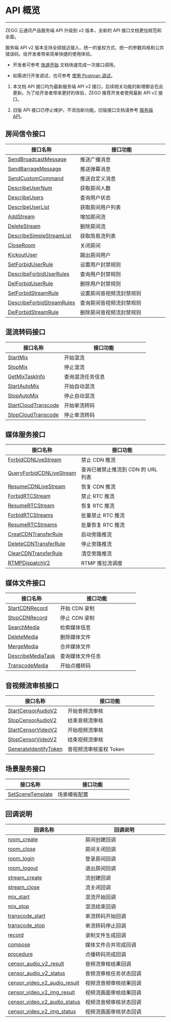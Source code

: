 <style>
table th:nth-of-type(1) { min-width: 100px; width: 40%;}
table th:nth-of-type(2) { min-width: 100px; width: 60%;}
table {width: 100%;}
</style>

# API 概览

---

ZEGO 云通讯产品服务端 API 升级到 v2 版本，全新的 API 接口文档更加规范和全面。

服务端 API v2 版本支持全球就近接入、统一的鉴权方式、统一的参数风格和公共错误码，给开发者带来简单快捷的使用体验。

- 开发者可参考 [快速开始](!QuickStarts_Server_APIs) 文档快速完成一次接口调用。

- 如需进行开发调试，也可参考 [使用 Postman 调试](!Postman/Postman)。

<div class="mk-warning">

1. 本文档 API 接口均为最新服务端 API v2 接口，后续相关功能的新增都会在此更新。为了给开发者带来更好的体验，ZEGO 推荐开发者使用最新 API v2 接口。

2. 旧版 API 接口已停止维护，不添加新功能。旧版接口文档请参考 [服务端 API](#1287)。

</div>

## 房间信令接口

|接口名称|接口功能|
|-|-|
|[SendBroadcastMessage](!room/SendBroadcastMessage)|推送广播消息|
|[SendBarrageMessage](!room/SendBarrageMessage)|推送弹幕消息|
|[SendCustomCommand](!room/SendCustomCommand)|推送自定义消息|
|[DescribeUserNum](!room/DescribeUserNum)|获取房间人数|
|[DescribeUsers](!DescribeUsers)|查询用户状态|
|[DescribeUserList](!room/Get_user_list)|获取房间用户列表|
|[AddStream](!room/AddStream)|增加房间流|
|[DeleteStream](!room/DeleteStream)|删除房间流|
|[DescribeSimpleStreamList](!room/simple_streamlist)|获取简易流列表|
|[CloseRoom](!close_room)|关闭房间|
|[KickoutUser](!room/KickoutUser)|踢出房间用户|
|[SetForbidUserRule](!ForbidUserRule#3_1)|设置用户封禁规则|
|[DescribeForbidUserRules](!ForbidUserRule#3_2)|查询用户封禁规则|
|[DelForbidUserRule](!ForbidUserRule#3_3)|删除用户封禁规则|
|[SetForbidStreamRule](!forbid_playstream#3_1)|设置房间音视频流封禁规则|
|[DescribeForbidStreamRules](!forbid_playstream#3_2)|查询房间音视频流封禁规则|
|[DelForbidStreamRule](!forbid_playstream#3_3)|删除房间音视频流封禁规则|

## 混流转码接口

|接口名称|接口功能|
|-|-|
|[StartMix](!MixStream/StartMix)|开始混流|
|[StopMix](!MixStream/StopMix)|停止混流|
|[GetMixTaskInfo](!GetMixTaskInfo)|查询混流任务信息|
|[StartAutoMix](!start_autoMix_AudioStream)|开始自动混流|
|[StopAutoMix](!stop_autoMix_AudioStream)|停止自动混流|
|[StartCloudTranscode](!Start_single_stream_transcoding)|开始单流转码|
|[StopCloudTranscode](!Stop_single_stream_transcoding)|停止单流转码|


## 媒体服务接口

|接口名称|接口功能|
|-|-|
|[ForbidCDNLiveStream](!media/ForbidCDNLiveStream)|禁止 CDN 推流|
|[QueryForbidCDNLiveStream](!QueryForbidCDNLiveStream)|查询已被禁止推流到 CDN 的 URL 列表|
|[ResumeCDNLiveStream](!media/ResumeCDNLiveStream)|恢复 CDN 推流|
|[ForbidRTCStream](!media/ForbidRTCStream)|禁止 RTC 推流|
|[ResumeRTCStream](!media/ResumeRTCStream)|恢复 RTC 推流|
|[ForbidRTCStreams](!media/Batch_prohibit_RTC_push_streaming)|批量禁止 RTC 推流|
|[ResumeRTCStreams](!media/Batch_restore_RTC_push_streaming)|批量恢复 RTC 推流|
|[CreatCDNTransferRule](!media/CreatCDNTransferRule)|启动旁路推流|
|[DeleteCDNTransferRule](!media/DeleteCDNTransferRule)|停止旁路推流|
|[ClearCDNTransferRule](!media/ClearCDNTransferRule)|清空旁路推流|
|[RTMPDispatchV2](!RTMP_Push_Stream_Scheduling)|RTMP 推拉流调度|


## 媒体文件接口

|接口名称|接口功能|
|-|-|
|[StartCDNRecord](!Media_File/StartCDNRecrod)|开始 CDN 录制|
|[StopCDNRecord](!Media_File/StopCDNRecord)|停止 CDN 录制|
|[SearchMedia](!Media_File/SearchMedia)|检索媒体信息|
|[DeleteMedia](!Media_File/DeleteMedia)|删除媒体文件|
|[MergeMedia](!Media_File/MergeMedia)|合并媒体文件|
|[DescribeMediaTask](!DescribeMediaTask)|查询媒体文件任务|
|[TranscodeMedia](!Start_onDemand_transcoding)|开始点播转码|


## 音视频流审核接口

|接口名称|接口功能|
|-|-|
|[StartCensorAudioV2](!Interface_audit/Start_audio_audit)|开始音频流审核|
|[StopCensorAudioV2](!Interface_audit/End_audio_audit)|结束音频流审核|
|[StartCensorVideoV2](!Interface_audit/Start_video_audit)|开始视频流审核|
|[StopCensorVideoV2](!Interface_audit/End_video_audit)|结束视频流审核|
|[GenerateIdentifyToken](!GenerateIdentifyToken)|音视频流审核鉴权 Token|

## 场景服务接口

|接口名称|接口功能|
|-|-|
|[SetSceneTemplate](!Scenario_Template_configure)|场景模板配置|

## 回调说明


|回调名称|回调说明|
|-|-|
|[room_create](!room_create_callback)|房间创建回调|
|[room_close](!room_close_callback)|房间关闭回调|
|[room_login](!Callback/Loginroom_callback)|登录房间回调|
|[room_logout](!Callback/Logoutroom_callback)|退出房间回调|
|[stream_create](!Callback/Stream_Create)|流创建回调|
|[stream_close](!Callback/Stream_Close)|流关闭回调|
|[mix_start](!Callback/Callback_StartMix)|混流开始回调|
|[mix_stop](!Callback/Callback_StopMix)|混流结束回调|
|[transcode_start](!Start_single_stream_transcoding_callback)|单流转码开始回调|
|[transcode_stop](!Stop_single_stream_transcoding_callback)|单流转码停止回调|
|[record](!Callback/Record_File_Create_Callback)|录制文件生成回调|
|[compose](!Callback/compose)|媒体文件合并完成回调|
|[procedure](!Callback_onDemand_transcoding)|点播转码完成回调|
|[censor_audio_v2_result](!Callback/Audio_audit_callback)|音频流审核结果回调|
|[censor_audio_v2_status](!Callback/Audio_audit_callback)|音频流审核任务状态回调|
|[censor_video_v2_audio_result](!Callback/Video_audit_callback)|视频流音频审核结果回调|
|[censor_video_v2_img_result](!Callback/Video_audit_callback)|视频流画面审核结果回调|
|[censor_video_v2_audio_status](!Callback/Video_audit_callback)|视频流音频审核状态回调|
|[censor_video_v2_img_status](!Callback/Video_audit_callback)|视频流画面审核状态回调|
